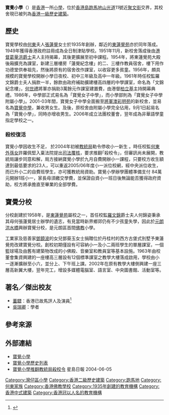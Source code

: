 {{multiple image
   | direction = vertical
   | width     = 250
   | align     = right
   | footer    = 中式建築寶覺小學（上）及西方城堡的寶覺分校（下）各具特色
   | image1    = HK_PoKokSchool.JPG
   | image2    = HK PoKokBranchSchool.jpg
}} 
'''寶覺小學'''（{{lang-en|Po Kok Primary School}}）是[[香港|香港]]一所[[小學|小學]]，位於[[香港島|香港島]][[跑馬地|跑馬地]][[山光道|山光道]]11號近[[聚文街|聚文街]]交界，其校舍現已被列為[[香港一級歷史建築|香港一級歷史建築]]。

==歷史==
寶覺學校由[[何東家族|何東]]夫人[[張蓮覺|張蓮覺]]女士於1935年創辦，鄰近的[[東蓮覺苑|東蓮覺苑]]亦於同年落成。1949年獲得香港政府註冊成為全日制津貼學校。1951年11月，新校舍落成後由[[港督|港督]][[葛量洪|葛量洪]][[爵士|爵士]]夫人主持揭幕，其後更擴展至初中課程。1954年，將東蓮覺苑大殿後廂擴充為課室，新建三層樓房「蓮覺紀念樓」的二、三樓作教員宿舍，樓下用作功德堂供奉祖先，然後將原有的宿舍改作課室，以收容更多貧童。1956年，頗具規模的寶覺學校開辦小學日夜校、初中三年級及高中一年級。1961年時任校監羅文錦爵士夫人捐款一半，餘款由政府補助擴建樓高四層的中學課室，命名為「文錦紀念樓」，[[何世禮|何世禮]]將軍亦捐助3萬餘元作課室建置費，由港督[[柏立基|柏立基]]主持開幕典禮。1986年，中學部正式易名為「寶覺女子中學」，而小學部則為「寶覺女子中學附屬小學」。2001-03年間，寶覺女子中學全面搬至[[將軍澳|將軍澳]][[彩明苑|彩明苑]]的新校舍，並易名為[[寶覺中學|寶覺中學]]，兼收男女生。及後，原校舍由附屬小學完全佔用，9月1日起易名為「寶覺小學」，同時亦增收男生。2006年成立法團校董會，翌年成為非華語學童指定學校之一。

===殺校復活===
寶覺小學因收生不足， 於2004年初被[[教統局|教統局]]勒令停收小一新生 。時任校監[[何東|何東]][[外孫|外孫女]]許羅佩堅入稟法院提出[[司法覆核|司法覆核]]，要求推翻｢殺校令｣，但審訊尚未展開，教統局讓步同意和解，局方接納寶覺小學於九月自費開辦小一課程，只要校方收生額達到最低要求的23人，可以重返2005/06年度小一派位校網，經中央派位收生，而已升小二的自費班學生，亦可獲教統局資助。寶覺小學辦學團體準備支付 84萬元開辦1班小一，家長毋須繳交學費，並保證自資小一班日後無論能否獲得政府資助，校方將承擔直至畢業的全部學費。

==寶覺分校==
分校創建於1958年，是[[東蓮覺苑|東蓮覺苑]]屬校之一，首任校監[[羅文錦|羅文錦]]爵士夫人何錦姿秉承其母何張蓮覺居士辦學的遺志，有見當時新界鄉郊仍有不少孩童失學，因此於[[元朗|元朗]][[洪水橋|洪水橋]]興辦寶覺分校，是元朗區首間[[佛教|佛教]]小學。

工業家及慈善家[[鄧鏡波|鄧鏡波]]的女兒鄧葵玉女士捐贈位於丹桂村的西方古堡式別墅予東蓮覺苑改建寶覺分校。創校初期僅設有可容納小一及小二兩班學生的單層課室，一個籃球場及由舊有建築物改成的小佛殿、音樂室和教員室等基本設施。1963年由校董會集資興建的一座樓高三層設有12個標準課室之教學大樓落成啟用，學校由小一逐漸擴辦至小六，並分上、下午班上課。2002年在原有教學大樓側興建一座三層高新翼大樓，翌年完工，增設多媒體電腦室、語言室、中央圖書館、活動室等。

==著名／傑出校友==
* [[董驃|董驃]]：香港已故馬評人及演員<ref>{{cite news | title=屹立跑馬地84載 東蓮覺苑見證香港女性教育發展 | url=https://topick.hket.com/article/2431312/%E5%B1%B9%E7%AB%8B%E8%B7%91%E9%A6%AC%E5%9C%B084%E8%BC%89%E3%80%80%E6%9D%B1%E8%93%AE%E8%A6%BA%E8%8B%91%E8%A6%8B%E8%AD%89%E9%A6%99%E6%B8%AF%E5%A5%B3%E6%80%A7%E6%95%99%E8%82%B2%E7%99%BC%E5%B1%95 | format= | publisher=香港經濟日報 | date=2019-08-20 | accessdate=2020-01-03 | quote= | archive-url=https://web.archive.org/web/20200103082538/https://topick.hket.com/article/2431312/%E5%B1%B9%E7%AB%8B%E8%B7%91%E9%A6%AC%E5%9C%B084%E8%BC%89%E3%80%80%E6%9D%B1%E8%93%AE%E8%A6%BA%E8%8B%91%E8%A6%8B%E8%AD%89%E9%A6%99%E6%B8%AF%E5%A5%B3%E6%80%A7%E6%95%99%E8%82%B2%E7%99%BC%E5%B1%95 | archive-date=2020-01-03 | dead-url=yes }}</ref>
* [[吳瑞卿|吳瑞卿]]：學者

==參考來源==
{{reflist}}

==外部連結==
{{commonscat|Po Kok School}}
* [http://www.pokokps.edu.hk/ 寶覺小學] {{Wayback|url=http://www.pokokps.edu.hk/ |date=20201125141626 }}
* [http://www.pokokps.edu.hk/about/history.html 寶覺小學歷史列表] {{Wayback|url=http://www.pokokps.edu.hk/about/history.html |date=20190907050740 }}
* [http://www.singtao.com/archive/fullstory.asp?andor=or&year1=2004&month1=6&day1=5&year2=2004&month2=6&day2=5&category=all&id=20040605a02&keyword1=&keyword2= 寶覺小學推翻教統局殺校令] 星島日報 2004-06-05

[[Category:灣仔區小學|Category:灣仔區小學]]
[[Category:香港二級歷史建築|Category:香港二級歷史建築]]
[[Category:跑馬地|Category:跑馬地]]
[[Category:何東家族|Category:何東家族]]
[[Category:香港佛教學校|Category:香港佛教學校]]
[[Category:1935年創建的教育機構|Category:1935年創建的教育機構]]
[[Category:香港中式建築|Category:香港中式建築]]
[[Category:香港冠以人名的教育機構|Category:香港冠以人名的教育機構]]